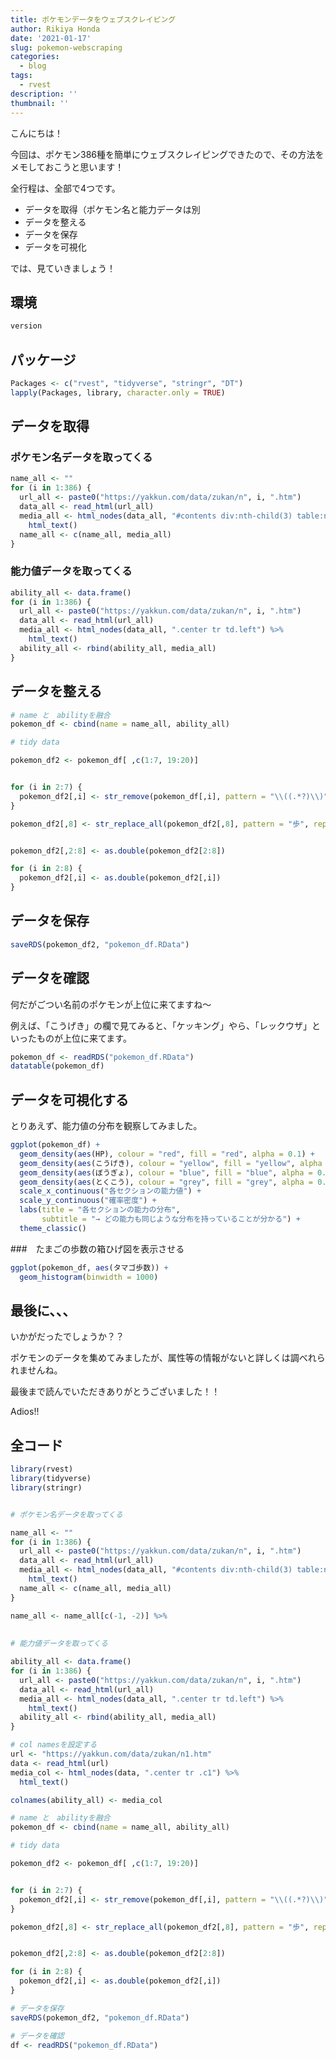 ```yaml
---
title: ポケモンデータをウェブスクレイピング
author: Rikiya Honda
date: '2021-01-17'
slug: pokemon-webscraping
categories:
  - blog
tags:
  - rvest
description: ''
thumbnail: ''
---
```


こんにちは！

今回は、ポケモン386種を簡単にウェブスクレイピングできたので、その方法をメモしておこうと思います！

全行程は、全部で4つです。

* データを取得（ポケモン名と能力データは別
* データを整える
* データを保存
* データを可視化

では、見ていきましょう！

## 環境

```r
version
```

## パッケージ

```r
Packages <- c("rvest", "tidyverse", "stringr", "DT")
lapply(Packages, library, character.only = TRUE)
```

## データを取得

### ポケモン名データを取ってくる

```r
name_all <- ""
for (i in 1:386) {
  url_all <- paste0("https://yakkun.com/data/zukan/n", i, ".htm")
  data_all <- read_html(url_all)
  media_all <- html_nodes(data_all, "#contents div:nth-child(3) table:nth-child(1) tr:nth-child(1) th") %>% 
    html_text()
  name_all <- c(name_all, media_all)
}
```



### 能力値データを取ってくる

```r
ability_all <- data.frame()
for (i in 1:386) {
  url_all <- paste0("https://yakkun.com/data/zukan/n", i, ".htm")
  data_all <- read_html(url_all)
  media_all <- html_nodes(data_all, ".center tr td.left") %>% 
    html_text() 
  ability_all <- rbind(ability_all, media_all)
}
```

## データを整える

```r
# name と　abilityを融合
pokemon_df <- cbind(name = name_all, ability_all)

# tidy data

pokemon_df2 <- pokemon_df[ ,c(1:7, 19:20)] 


for (i in 2:7) {
  pokemon_df2[,i] <- str_remove(pokemon_df[,i], pattern = "\\((.*?)\\)") %>% str_squish()
}

pokemon_df2[,8] <- str_replace_all(pokemon_df2[,8], pattern = "歩", replacement = "")


pokemon_df2[,2:8] <- as.double(pokemon_df2[2:8])

for (i in 2:8) {
  pokemon_df2[,i] <- as.double(pokemon_df2[,i])
}
```


## データを保存

```r
saveRDS(pokemon_df2, "pokemon_df.RData")
```

## データを確認

何だがごつい名前のポケモンが上位に来てますね～

例えば、「こうげき」の欄で見てみると、「ケッキング」やら、「レックウザ」といったものが上位に来てます。

```r
pokemon_df <- readRDS("pokemon_df.RData")
datatable(pokemon_df)
```

## データを可視化する

とりあえず、能力値の分布を観察してみました。

```r
ggplot(pokemon_df) +
  geom_density(aes(HP), colour = "red", fill = "red", alpha = 0.1) +
  geom_density(aes(こうげき), colour = "yellow", fill = "yellow", alpha = 0.1) +
  geom_density(aes(ぼうぎょ), colour = "blue", fill = "blue", alpha = 0.1) +
  geom_density(aes(とくこう), colour = "grey", fill = "grey", alpha = 0.1) +
  scale_x_continuous("各セクションの能力値") +
  scale_y_continuous("確率密度") +
  labs(title = "各セクションの能力の分布", 
       subtitle = "→ どの能力も同じような分布を持っていることが分かる") +
  theme_classic() 
```

###　たまごの歩数の箱ひげ図を表示させる

```r
ggplot(pokemon_df, aes(タマゴ歩数)) +
  geom_histogram(binwidth = 1000)
```

## 最後に、、、
いかがだったでしょうか？？

ポケモンのデータを集めてみましたが、属性等の情報がないと詳しくは調べれられませんね。

最後まで読んでいただきありがとうございました！！

Adios!!


## 全コード

```r
library(rvest)
library(tidyverse)
library(stringr)


# ポケモン名データを取ってくる

name_all <- ""
for (i in 1:386) {
  url_all <- paste0("https://yakkun.com/data/zukan/n", i, ".htm")
  data_all <- read_html(url_all)
  media_all <- html_nodes(data_all, "#contents div:nth-child(3) table:nth-child(1) tr:nth-child(1) th") %>% 
    html_text()
  name_all <- c(name_all, media_all)
}

name_all <- name_all[c(-1, -2)] %>%
  
  
# 能力値データを取ってくる

ability_all <- data.frame()
for (i in 1:386) {
  url_all <- paste0("https://yakkun.com/data/zukan/n", i, ".htm")
  data_all <- read_html(url_all)
  media_all <- html_nodes(data_all, ".center tr td.left") %>% 
    html_text() 
  ability_all <- rbind(ability_all, media_all)
}

# col namesを設定する
url <- "https://yakkun.com/data/zukan/n1.htm"
data <- read_html(url)
media_col <- html_nodes(data, ".center tr .c1") %>% 
  html_text()

colnames(ability_all) <- media_col

# name と　abilityを融合
pokemon_df <- cbind(name = name_all, ability_all)

# tidy data

pokemon_df2 <- pokemon_df[ ,c(1:7, 19:20)] 


for (i in 2:7) {
  pokemon_df2[,i] <- str_remove(pokemon_df[,i], pattern = "\\((.*?)\\)") %>% str_squish()
}

pokemon_df2[,8] <- str_replace_all(pokemon_df2[,8], pattern = "歩", replacement = "")


pokemon_df2[,2:8] <- as.double(pokemon_df2[2:8])

for (i in 2:8) {
  pokemon_df2[,i] <- as.double(pokemon_df2[,i])
}

# データを保存
saveRDS(pokemon_df2, "pokemon_df.RData")

# データを確認
df <- readRDS("pokemon_df.RData")

```

